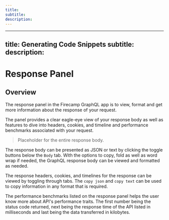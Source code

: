 ```yaml
--- 
title: 
subtitle: 
description: 
---
```


--- 
title: Generating Code Snippets 
subtitle: 
description: 
---
# Response Panel

## Overview

The response panel in the Firecamp GraphQL app is to view, format and get more information about the response of your request.

The panel provides a clear eagle-eye view of your response body as well as features to dive into headers, cookies, and timeline and performance benchmarks associated with your request.

> Placeholder for the entire response body.

The response body can be presented as JSON or text by clicking the toggle buttons below the `Body` tab. With the options to copy, fold as well as word wrap if needed, the GraphQL response body can be viewed and formatted as needed.

The response headers, cookies, and timelines for the response can be viewed by toggling through tabs. The `copy json` and `copy text` can be used to copy information in any format that is required.

The performance benchmarks listed on the response panel helps the user know more about API's performance traits. The first number being the status code returned, next being the response time of the API listed in milliseconds and last being the data transferred in kilobytes.
